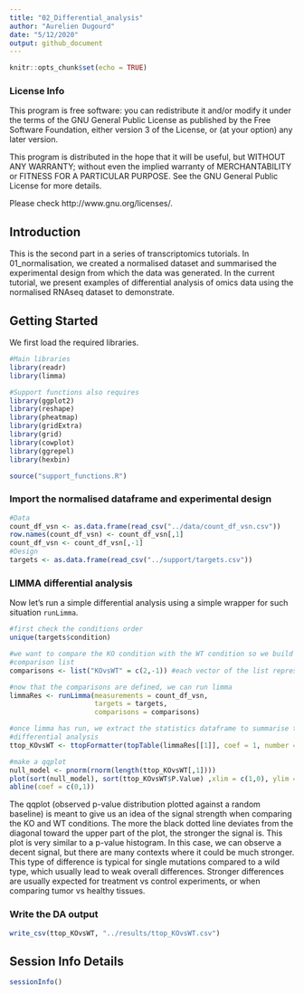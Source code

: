 ```yaml
---
title: "02_Differential_analysis"
author: "Aurelien Dugourd"
date: "5/12/2020"
output: github_document
---
```


```r
knitr::opts_chunk$set(echo = TRUE)
```

### License Info

This program is free software: you can redistribute it and/or modify it under 
the terms of the GNU General Public License as published by the Free Software 
Foundation, either version 3 of the License, or (at your option) any later 
version.

This program is distributed in the hope that it will be useful, but WITHOUT ANY 
WARRANTY; without even the implied warranty of MERCHANTABILITY or FITNESS FOR 
A PARTICULAR PURPOSE. See the GNU General Public License for more details.

Please check http://www.gnu.org/licenses/.

## Introduction

This is the second part in a series of transcriptomics tutorials. In
01_normalisation, we created a normalised dataset and summarised the
experimental design from which the data was generated. In the current tutorial,
we present examples of differential analysis of omics data using the normalised
RNAseq dataset to demonstrate.

## Getting Started

We first load the required libraries. 

```r
#Main libraries
library(readr)
library(limma)

#Support functions also requires
library(ggplot2)
library(reshape)
library(pheatmap)
library(gridExtra)
library(grid)
library(cowplot)
library(ggrepel)
library(hexbin)

source("support_functions.R")
```

### Import the normalised dataframe and experimental design

```r
#Data
count_df_vsn <- as.data.frame(read_csv("../data/count_df_vsn.csv"))
row.names(count_df_vsn) <- count_df_vsn[,1]
count_df_vsn <- count_df_vsn[,-1]
#Design
targets <- as.data.frame(read_csv("../support/targets.csv"))
```

### LIMMA differential analysis
Now let's run a simple differential analysis using a simple wrapper for such situation `runLimma`.

```r
#first check the conditions order
unique(targets$condition)

#we want to compare the KO condition with the WT condition so we build a
#comparison list
comparisons <- list("KOvsWT" = c(2,-1)) #each vector of the list represent the contrasts, here we subtract the first condition (-1) from the second one (2)

#now that the comparisons are defined, we can run limma
limmaRes <- runLimma(measurements = count_df_vsn, 
                     targets = targets, 
                     comparisons = comparisons)

#once limma has run, we extract the statistics dataframe to summarise the
#differential analysis
ttop_KOvsWT <- ttopFormatter(topTable(limmaRes[[1]], coef = 1, number = length(count_df_vsn[,1]), adjust.method = "fdr"))

#make a qqplot
null_model <- pnorm(rnorm(length(ttop_KOvsWT[,1])))
plot(sort(null_model), sort(ttop_KOvsWT$P.Value) ,xlim = c(1,0), ylim = c(1,0)) #not bad, not great, let's proceed
abline(coef = c(0,1))
```

The qqplot (observed p-value distribution plotted against a random baseline) is
meant to give us an idea of the signal strength when comparing the KO and WT
conditions. The more the black dotted line deviates from the diagonal toward the
upper part of the plot, the stronger the signal is. This plot is very similar to
a p-value histogram.
In this case, we can observe a decent signal, but there are many contexts where
it could be much stronger. This type of difference is typical for single
mutations compared to a wild type, which usually lead to weak overall
differences. Stronger differences are usually expected for treatment vs control
experiments, or when comparing tumor vs healthy tissues.

### Write the DA output
```r
write_csv(ttop_KOvsWT, "../results/ttop_KOvsWT.csv")
```

## Session Info Details

```r
sessionInfo()
```






